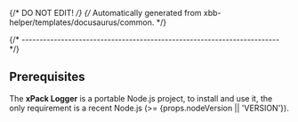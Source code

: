 {/* DO NOT EDIT! */}
{/* Automatically generated from xbb-helper/templates/docusaurus/common. */}

{/* ------------------------------------------------------------------------ */}

## Prerequisites

The **xPack Logger** is a portable Node.js project,
to install and use it, the only requirement is a recent Node.js
(>= {props.nodeVersion || 'VERSION'}).
